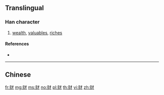 {{character info/new}}
{{also|財}}
==Translingual==

===Han character===
{{Han char|rn=154|rad=贝|as=03|sn=7|four=|canj=BODH}}

# [[wealth]], [[valuable]]s, [[rich]]es

====References====
* {{Han ref|kx=1213.211|hdz=63625.010|uh=8D22|ud=36130}}

----

==Chinese==
{{zh-see|財}}

[[fr:财]]
[[mg:财]]
[[ms:财]]
[[no:财]]
[[pl:财]]
[[th:财]]
[[vi:财]]
[[zh:财]]